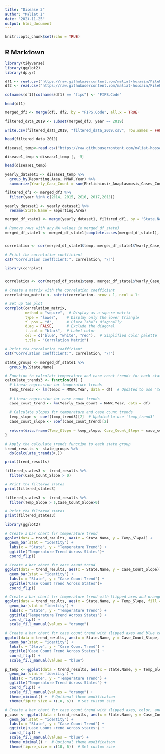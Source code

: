 ---
title: "Disease 3"
author: "Maliat I"
date: "2023-11-25"
output: html_document
---

```{r setup, include=FALSE}
knitr::opts_chunk$set(echo = TRUE)
```

## R Markdown

```{r}
library(tidyverse)
library(ggplot2)
library(dplyr)
```

```{r}
df1 <- read.csv("https://raw.githubusercontent.com/maliat-hossain/FileProcessing/main/climdiv_state_year_temerature.csv")
df2 <- read.csv("https://raw.githubusercontent.com/maliat-hossain/FileProcessing/main/StateNameFIPS.csv")
```


```{r}
colnames(df1)[colnames(df1) == "fips"] <- "FIPS.Code"
```


```{r}
head(df1)
```


```{r}
merged_df3 <- merge(df1, df2, by = "FIPS.Code", all.x = TRUE)
```

```{r}

filtered_data_2019 <- subset(merged_df3, year == 2019)


```

```{r}
write.csv(filtered_data_2019, "filtered_data_2019.csv", row.names = FALSE)
```


```{r}
head(filtered_data_2019)
```

```{r}
disease1_temp<-read.csv("https://raw.githubusercontent.com/maliat-hossain/FileProcessing/main/combined_dataset_disease1_1.csv")
```

```{r}
disease1_temp <-disease1_temp [, -5]
```

```{r}
head(disease1_temp)
```

```{r}
yearly_dataset1 <- disease1_temp %>%
  group_by(Reporting.Area, MMWR.Year) %>%
  summarize(Yearly_Case_Count = sum(Ehrlichiosis_Anaplasmosis_Cases_Count))

```



```{r}
filtered_df1 <- merged_df3 %>%
  filter(year %in% c(2014, 2015, 2016, 2017,2018))
```


```{r}
yearly_dataset1 <- yearly_dataset1 %>%
  rename(State.Name = Reporting.Area)
```


```{r}
merged_df_state1 <- merge(yearly_dataset1, filtered_df1, by = "State.Name", all.x = TRUE)
```



```{r}
# Remove rows with any NA values in merged_df_state3
merged_df_state1 <- merged_df_state1[complete.cases(merged_df_state1), ]
```

```{r}

```

```{r}
correlation <- cor(merged_df_state1$temp, merged_df_state1$Yearly_Case_Count, use = "complete.obs")

# Print the correlation coefficient
cat("Correlation coefficient:", correlation, "\n")
```
```{r}
library(corrplot)


correlation <- cor(merged_df_state1$temp, merged_df_state1$Yearly_Case_Count, use = "complete.obs")

# Create a matrix with the correlation coefficient
correlation_matrix <- matrix(correlation, nrow = 1, ncol = 1)

# Set up the plot
corrplot(correlation_matrix,
         method = "square",  # Display as a square matrix
         type = "lower",    # Display only the lower triangle
         tl.pos = "d",      # Place labels diagonally
         diag = FALSE,      # Exclude the diagonal
         tl.col = "black",  # Label color
         col = c("blue", "white", "red"),  # Simplified color palette
         title = "Correlation Matrix")

# Print the correlation coefficient
cat("Correlation coefficient:", correlation, "\n")


```


```{r}
state_groups <- merged_df_state1 %>%
  group_by(State.Name)

# Function to calculate temperature and case count trends for each state
calculate_trends3 <- function(df) {
  # Linear regression for temperature trends
  temp_trend3 <- lm(tempc ~ MMWR.Year, data = df)  # Updated to use 'tempc' for temperature
  
  # Linear regression for case count trends
  case_count_trend <- lm(Yearly_Case_Count ~ MMWR.Year, data = df)
  
  # Calculate slopes for temperature and case count trends
  temp_slope <- coef(temp_trend3)[2]  # Updated to use 'temp_trend3'
  case_count_slope <- coef(case_count_trend)[2]
  
  return(data.frame(Temp_Slope = temp_slope, Case_Count_Slope = case_count_slope))
}

# Apply the calculate_trends function to each state group
trend_results <- state_groups %>%
  do(calculate_trends3(.))

```

```{r}
print(trend_results)
```

```{r}
filtered_states3 <- trend_results %>%
  filter(Case_Count_Slope > 0)

# Print the filtered states
print(filtered_states3)
```

```{r}
filtered_states3 <- trend_results %>%
  filter(Temp_Slope > 0,Case_Count_Slope>0)

# Print the filtered states
print(filtered_states3)
```

```{r}
library(ggplot2)

# Create a bar chart for temperature trend
ggplot(data = trend_results, aes(x = State.Name, y = Temp_Slope)) +
  geom_bar(stat = "identity") +
  labs(x = "State", y = "Temperature Trend") +
  ggtitle("Temperature Trend Across States")+
  coord_flip()

# Create a bar chart for case count trend
ggplot(data = trend_results, aes(x = State.Name, y = Case_Count_Slope)) +
  geom_bar(stat = "identity") +
  labs(x = "State", y = "Case Count Trend") +
  ggtitle("Case Count Trend Across States")+
  coord_flip()
```
```{r}
# Create a bar chart for temperature trend with flipped axes and orange color
ggplot(data = trend_results, aes(x = State.Name, y = Temp_Slope, fill = "Temperature")) +
  geom_bar(stat = "identity") +
  labs(x = "State", y = "Temperature Trend") +
  ggtitle("Temperature Trend Across States") +
  coord_flip() +
  scale_fill_manual(values = "orange")

# Create a bar chart for case count trend with flipped axes and blue color
ggplot(data = trend_results, aes(x = State.Name, y = Case_Count_Slope, fill = "Case Count")) +
  geom_bar(stat = "identity") +
  labs(x = "State", y = "Case Count Trend") +
  ggtitle("Case Count Trend Across States") +
  coord_flip() +
  scale_fill_manual(values = "blue")

```
```{r}
p_temp <- ggplot(data = trend_results, aes(x = State.Name, y = Temp_Slope, fill = "Temperature")) +
  geom_bar(stat = "identity") +
  labs(x = "State", y = "Temperature Trend") +
  ggtitle("Temperature Trend Across States") +
  coord_flip() +
  scale_fill_manual(values = "orange") +
  theme_minimal() +  # Optional theme modification
  theme(figure_size = c(10, 6))  # Set custom size

# Create a bar chart for case count trend with flipped axes, color, and custom size
p_case <- ggplot(data = trend_results, aes(x = State.Name, y = Case_Count_Slope, fill = "Case Count")) +
  geom_bar(stat = "identity") +
  labs(x = "State", y = "Case Count Trend") +
  ggtitle("Case Count Trend Across States") +
  coord_flip() +
  scale_fill_manual(values = "blue") +
  theme_minimal() +  # Optional theme modification
  theme(figure_size = c(10, 6))  # Set custom size

```



